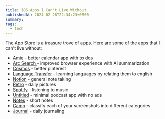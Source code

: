 ```yaml
---
title: IOS Apps I Can't Live Without
publishedAt: 2024-02-28T22:34:23+0800
summary: 
tags:
  - tech
---
```


The App Store is a treasure trove of apps. Here are some of the apps that I can't live without:

- [Amie](http://amie.so/) - better calendar app with to dos
- [Arc Search ](https://apps.apple.com/us/app/arc-search-ai-browser/id6472513080) - improved browser experience with AI summarization
- [Cosmos](https://www.cosmos.so/) - better pinterest
- [Language Transfer](https://apps.apple.com/us/app/language-transfer/id1519599004) - learning languages by relating them to english
- [Notion](https://www.notion.so/) - general note taking
- [Retro](https://retro.app/) - daily pictures
- [Spotify](https://www.spotify.com/my-en/premium/) - listening to music
- [Untitled](https://testflight.apple.com/join/a4bmx5rA) - minimal podcast app with no ads
- [Notes](https://www.icloud.com/notes) - short notes
- [Camp](https://apps.apple.com/my/app/camp-a-scrapbook/id1658539800) - classify each of your screenshots into different categories
- [Journal](https://apps.apple.com/us/app/journal/id6447391597) - daily journaling